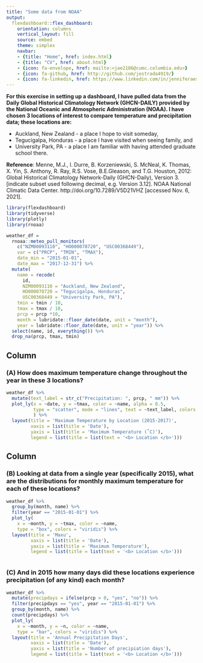 ```yaml
---
title: "Some data from NOAA"
output: 
  flexdashboard::flex_dashboard:
    orientation: columns
    vertical_layout: fill
    source: embed
    theme: simplex
    navbar: 
    - {title: "Home", href: index.html}
    - {title: "CV", href: about.html}
    - {icon: fa-envelope, href: mailto:<jae2186@cumc.columbia.edu>}
    - {icon: fa-github, href: http://github.com/jestrada4919/}
    - {icon: fa-linkedin, href: https://www.linkedin.com/in/jenniferaestrada/}   
---
```

<b>For this exercise in setting up a dashboard, I have pulled data  from the Daily Global Historical Climatology Network (GHCN-DAILY) provided by the National Oceanic and Atmospheric Administration (NOAA). I have chosen 3 locations of interest to compare temperature and precipitation data; these locations are:</b>

* Auckland, New Zealand - a place I hope to visit someday,
* Tegucigalpa, Honduras - a place I have visited when seeing family, and 
* University Park, PA - a place I am familiar with having attended graduate school there.

<b>Reference</b>: Menne, M.J., I. Durre, B. Korzeniewski, S. McNeal, K. Thomas, X. Yin, S. Anthony, R. Ray, R.S. Vose, B.E.Gleason, and T.G. Houston, 2012: Global Historical Climatology Network-Daily (GHCN-Daily), Version 3. [indicate subset used following decimal, e.g. Version 3.12]. NOAA National Climatic Data Center. http://doi.org/10.7289/V5D21VHZ [accessed Nov. 6, 2021].

```r
library(flexdashboard)
library(tidyverse)
library(plotly)
library(rnoaa)
```

```r

weather_df = 
  rnoaa::meteo_pull_monitors(
    c("NZM00093110", "HO000078720", "USC00368449"),
    var = c("PRCP", "TMIN", "TMAX"), 
    date_min = "2015-01-01",
    date_max = "2017-12-31") %>%
  mutate(
    name = recode(
      id, 
      NZM00093110 = "Auckland, New Zealand", 
      HO000078720 = "Tegucigalpa, Honduras",
      USC00368449 = "University Park, PA"),
    tmin = tmin / 10,
    tmax = tmax / 10,
    prcp = prcp *10,
    month = lubridate::floor_date(date, unit = "month"),
    year = lubridate::floor_date(date, unit = "year")) %>%
  select(name, id, everything()) %>% 
  drop_na(prcp, tmax, tmin)

```
 

Column {data-width=650}
-----------------------------------------------------------------------

### (A) How does maximum temperature change throughout the year in these 3 locations?

```r
weather_df %>% 
  mutate(text_label = str_c("Precipitation: ", prcp, " mm")) %>% 
  plot_ly(x = ~date, y = ~tmax, color = ~name, alpha = 0.5,
          type = "scatter", mode = "lines", text = ~text_label, colors = "viridis"
          ) %>% 
  layout(title = 'Maximum Temperature by Location (2015-2017)', 
         xaxis = list(title = 'Date'), 
         yaxis = list(title = 'Maximum Temperature (˚C)'), 
         legend = list(title = list(text = '<b> Location </b>')))


```

Column {data-width=350}
-----------------------------------------------------------------------

### (B) Looking at data from a single year (specifically 2015), what are the distributions for monthly maximum temperature for each of these locations?

```r
weather_df %>% 
  group_by(month, name) %>% 
  filter(year == "2015-01-01") %>% 
  plot_ly(
    x = ~month, y = ~tmax, color = ~name, 
    type = "box", colors = "viridis") %>% 
  layout(title = 'Maxu', 
         xaxis = list(title = 'Date'), 
         yaxis = list(title = 'Maximum Temperature'), 
         legend = list(title = list(text = '<b> Location </b>')))



```

### (C) And in 2015 how many days did these locations experience precipitation (of any kind) each month?

```r
weather_df %>% 
  mutate(precipdays = ifelse(prcp > 0, "yes", "no")) %>% 
  filter(precipdays == "yes", year == "2015-01-01") %>% 
  group_by(month, name) %>% 
  count(precipdays) %>% 
  plot_ly(
    x = ~month, y = ~n, color = ~name, 
    type = "bar", colors = "viridis") %>% 
  layout(title = 'Annual Precipitation Days', 
         xaxis = list(title = 'Date'), 
         yaxis = list(title = 'Number of precipiation days'), 
         legend = list(title = list(text = '<b> Location </b>')))

```

